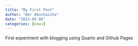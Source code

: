 ```yaml
---
title: "My First Post"
author: "Amr Aboshaisha"
date: "2023-05-06"
categories: [news]
---
```


First experiment with blogging using Quarto and Github Pages


